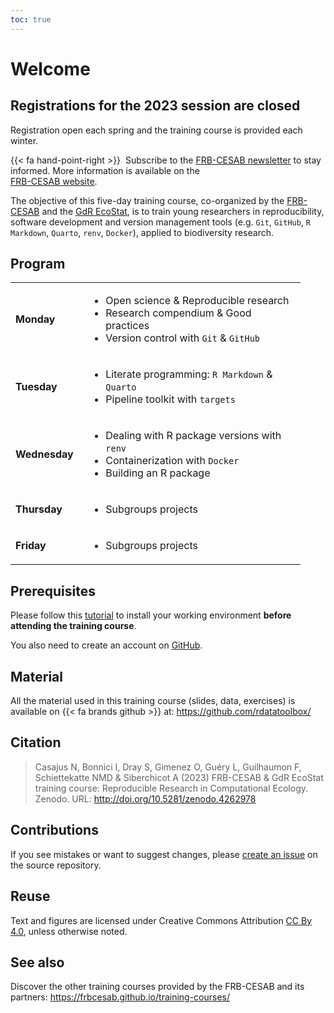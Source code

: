 ```yaml
---
toc: true
---
```


# Welcome {.unnumbered}

::: {.callout-note}
## Registrations for the 2023 session are closed

Registration open each spring and the training course is provided each winter. 

{{< fa hand-point-right >}}&nbsp; Subscribe to the 
[FRB-CESAB newsletter](https://www.fondationbiodiversite.fr/en/newsletter/) 
to stay informed. More information is available on the  
[FRB-CESAB website](https://www.fondationbiodiversite.fr/en/the-frb-in-action/programs-and-projects/le-cesab/develop-skills/best-practice-for-reproducible-research-in-computational-ecology/).
:::



The objective of this five-day training course, co-organized by the 
[FRB-CESAB](https://www.fondationbiodiversite.fr/en/about-the-foundation/le-cesab/)
and the
[GdR EcoStat](https://sites.google.com/site/gdrecostat/), 
is to train young researchers in reproducibility, software development and 
version management tools (e.g. `Git`, `GitHub`, `R Markdown`, `Quarto`, `renv`, `Docker`), 
applied to biodiversity research.


## Program {.unnumbered}

+---------------+-------------------------------------------------+
| **Monday**    | - Open science & Reproducible research          |
|               | - Research compendium & Good practices          |
|               | - Version control with `Git` & `GitHub`         |
+---------------+-------------------------------------------------+
| **Tuesday**   | - Literate programming: `R Markdown` & `Quarto` |
|               | - Pipeline toolkit with `targets`               |
+---------------+-------------------------------------------------+
| **Wednesday** | - Dealing with R package versions with `renv`   |
|               | - Containerization with `Docker`                |
|               | - Building an R package                         |
+---------------+-------------------------------------------------+
| **Thursday**  | - Subgroups projects                            |
+---------------+-------------------------------------------------+
| **Friday**    | - Subgroups projects                            |
+---------------+-------------------------------------------------+


## Prerequisites {.unnumbered}

Please follow this [tutorial](https://frbcesab.github.io/rsetup/) to install 
your working environment **before attending the training course**.

You also need to create an account on [GitHub](https://github.com/signup/).


## Material {.unnumbered}

All the material used in this training course (slides, data, exercises) is available on {{< fa brands github >}} at: <https://github.com/rdatatoolbox/>



## Citation {.unnumbered}

> Casajus N, Bonnici I, Dray S, Gimenez O, Guéry L, Guilhaumon F, Schiettekatte NMD 
& Siberchicot A (2023) 
FRB-CESAB & GdR EcoStat training course: Reproducible Research in Computational Ecology. 
Zenodo. URL: <http://doi.org/10.5281/zenodo.4262978>


## Contributions {.unnumbered}

If you see mistakes or want to suggest changes, please [create an issue](https://github.com/rdatatoolbox/rdatatoolbox.github.io/issues/new) on the source repository.


## Reuse {.unnumbered}

Text and figures are licensed under Creative Commons Attribution [CC By 4.0](https://creativecommons.org/licenses/by/4.0/), unless otherwise noted.


## See also {.unnumbered}


Discover the other training courses provided by the FRB-CESAB and its partners: <https://frbcesab.github.io/training-courses/>


